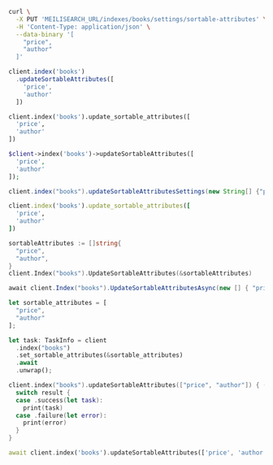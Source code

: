 <CodeGroup>

```bash cURL
curl \
  -X PUT 'MEILISEARCH_URL/indexes/books/settings/sortable-attributes' \
  -H 'Content-Type: application/json' \
  --data-binary '[
    "price",
    "author"
  ]'
```


```javascript JS
client.index('books')
  .updateSortableAttributes([
    'price',
    'author'
  ])
```


```python Python
client.index('books').update_sortable_attributes([
  'price',
  'author'
])
```


```php PHP
$client->index('books')->updateSortableAttributes([
  'price',
  'author'
]);
```


```java Java
client.index("books").updateSortableAttributesSettings(new String[] {"price", "author"});
```


```ruby Ruby
client.index('books').update_sortable_attributes([
  'price',
  'author'
])
```


```go Go
sortableAttributes := []string{
  "price",
  "author",
}
client.Index("books").UpdateSortableAttributes(&sortableAttributes)
```


```csharp C#
await client.Index("books").UpdateSortableAttributesAsync(new [] { "price", "author" });
```


```rust Rust
let sortable_attributes = [
  "price",
  "author"
];

let task: TaskInfo = client
  .index("books")
  .set_sortable_attributes(&sortable_attributes)
  .await
  .unwrap();
```


```swift Swift
client.index("books").updateSortableAttributes(["price", "author"]) { (result) in
  switch result {
  case .success(let task):
    print(task)
  case .failure(let error):
    print(error)
  }
}
```


```dart Dart
await client.index('books').updateSortableAttributes(['price', 'author']);
```

</CodeGroup>